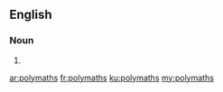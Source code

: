 ==English==

===Noun===
{{head|en}}

# {{plural of|polymath}}

[[ar:polymaths]]
[[fr:polymaths]]
[[ku:polymaths]]
[[my:polymaths]]